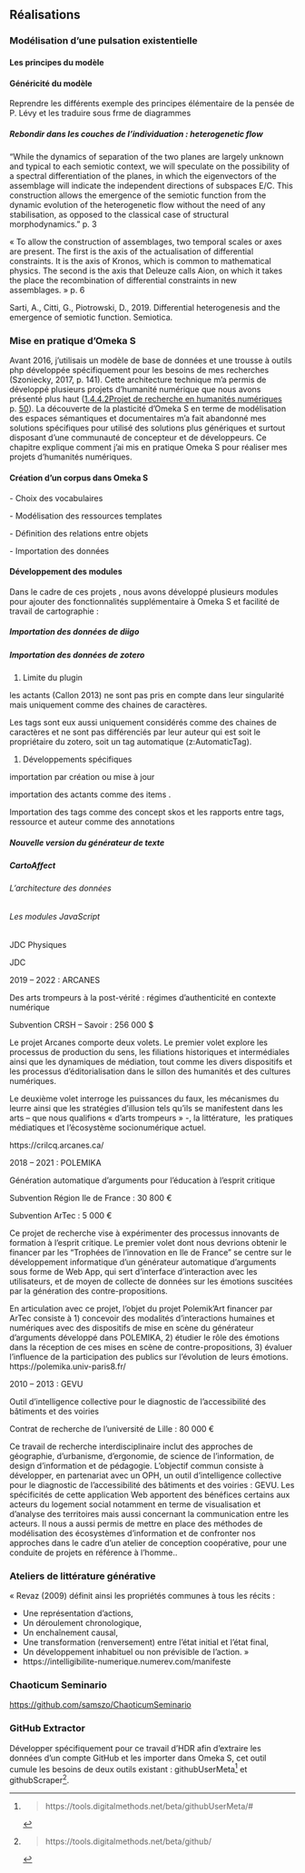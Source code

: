 ## Réalisations {#sec-realisations}

### Modélisation d'une pulsation existentielle

#### Les principes du modèle

#### Généricité du modèle

Reprendre les différents exemple des principes élémentaire de la pensée de P. Lévy et les traduire sous frme de diagrammes

##### Rebondir dans les couches de l'individuation : heterogenetic flow

"While the dynamics of separation of the two planes are largely unknown and typical to each semiotic context, we will speculate on the possibility of a spectral differentiation of the planes, in which the eigenvectors of the assemblage will indicate the independent directions of subspaces E/C. This construction allows the emergence of the semiotic function from the dynamic evolution of the heterogenetic flow without the need of any stabilisation, as opposed to the classical case of structural morphodynamics." p. 3

« To allow the construction of assemblages, two temporal scales or axes are present. The first is the axis of the actualisation of differential constraints. It is the axis of Kronos, which is common to mathematical physics. The second is the axis that Deleuze calls Aion, on which it takes the place the recombination of differential constraints in new assemblages. » p. 6

Sarti, A., Citti, G., Piotrowski, D., 2019. Differential heterogenesis and the emergence of semiotic function. Semiotica.

### Mise en pratique d'Omeka S

Avant 2016, j'utilisais un modèle de base de données et une trousse à outils php développée spécifiquement pour les besoins de mes recherches (Szoniecky, 2017, p. 141). Cette architecture technique m'a permis de développé plusieurs projets d'humanité numérique que nous avons présenté plus haut ([1.4.4.2Projet de recherche en humanités numériques](#anchor-59) p. [50](#anchor-59)). La découverte de la plasticité d'Omeka S en terme de modélisation des espaces sémantiques et documentaires m'a fait abandonné mes solutions spécifiques pour utilisé des solutions plus génériques et surtout disposant d'une communauté de concepteur et de développeurs. Ce chapitre explique comment j'ai mis en pratique Omeka S pour réaliser mes projets d'humanités numériques.

#### Création d'un corpus dans Omeka S

\- Choix des vocabulaires

\- Modélisation des ressources templates

\- Définition des relations entre objets

\- Importation des données

#### Développement des modules

Dans le cadre de ces projets , nous avons développé plusieurs modules pour ajouter des fonctionnalités supplémentaire à Omeka S et facilité de travail de cartographie :

##### Importation des données de diigo

##### Importation des données de zotero

1.  Limite du plugin

les actants (Callon 2013) ne sont pas pris en compte dans leur singularité mais uniquement comme des chaines de caractères.

Les tags sont eux aussi uniquement considérés comme des chaines de caractères et ne sont pas différenciés par leur auteur qui est soit le propriétaire du zotero, soit un tag automatique (z:AutomaticTag).

1.  Développements spécifiques

importation par création ou mise à jour

importation des actants comme des items .

Importation des tags comme des concept skos et les rapports entre tags, ressource et auteur comme des annotations

##### Nouvelle version du générateur de texte

##### CartoAffect

###### L'architecture des données

###### Les modules JavaScript

####### JDC Physiques

####### JDC

2019 -- 2022 : ARCANES

Des arts trompeurs à la post-vérité : régimes d'authenticité en contexte numérique

Subvention CRSH -- Savoir : 256 000 \$

Le projet Arcanes comporte deux volets. Le premier volet explore les processus de production du sens, les filiations historiques et intermédiales ainsi que les dynamiques de médiation, tout comme les divers dispositifs et les processus d'éditorialisation dans le sillon des humanités et des cultures numériques.

Le deuxième volet interroge les puissances du faux, les mécanismes du leurre ainsi que les stratégies d'illusion tels qu'ils se manifestent dans les arts -- que nous qualifions « d'arts trompeurs » -, la littérature,  les pratiques médiatiques et l'écosystème socionumérique actuel.

https://crilcq.arcanes.ca/ 

2018 -- 2021 : POLEMIKA

Génération automatique d'arguments pour l'éducation à l'esprit critique

Subvention Région Ile de France : 30 800 € 

Subvention ArTec : 5 000 €

Ce projet de recherche vise à expérimenter des processus innovants de formation à l'esprit critique. Le premier volet dont nous devrions obtenir le financer par les "Trophées de l'innovation en Ile de France" se centre sur le développement informatique d'un générateur automatique d'arguments sous forme de Web App, qui sert d'interface d'interaction avec les utilisateurs, et de moyen de collecte de données sur les émotions suscitées par la génération des contre-propositions.

En articulation avec ce projet, l'objet du projet Polemik'Art financer par ArTec consiste à 1) concevoir des modalités d'interactions humaines et numériques avec des dispositifs de mise en scène du générateur d'arguments développé dans POLEMIKA, 2) étudier le rôle des émotions dans la réception de ces mises en scène de contre-propositions, 3) évaluer l'influence de la participation des publics sur l'évolution de leurs émotions. https://polemika.univ-paris8.fr/

2010 -- 2013 : GEVU

Outil d'intelligence collective pour le diagnostic de l'accessibilité des bâtiments et des voiries

Contrat de recherche de l'université de Lille : 80 000 € 

Ce travail de recherche interdisciplinaire inclut des approches de géographie, d'urbanisme, d'ergonomie, de science de l'information, de design d'information et de pédagogie. L'objectif commun consiste à développer, en partenariat avec un OPH, un outil d'intelligence collective pour le diagnostic de l'accessibilité des bâtiments et des voiries : GEVU. Les spécificités de cette application Web apportent des bénéfices certains aux acteurs du logement social notamment en terme de visualisation et d'analyse des territoires mais aussi concernant la communication entre les acteurs. Il nous a aussi permis de mettre en place des méthodes de modélisation des écosystèmes d'information et de confronter nos approches dans le cadre d'un atelier de conception coopérative, pour une conduite de projets en référence à l'homme..

### Ateliers de littérature générative

« Revaz (2009) définit ainsi les propriétés communes à tous les récits :

-   Une représentation d'actions,
-   Un déroulement chronologique,
-   Un enchaînement causal,
-   Une transformation (renversement) entre l'état initial et l'état final,
-   Un développement inhabituel ou non prévisible de l'action. »
-   https://intelligibilite-numerique.numerev.com/manifeste

### Chaoticum Seminario

<https://github.com/samszo/ChaoticumSeminario>

### GitHub Extractor

Développer spécifiquement pour ce travail d'HDR afin d'extraire les données d'un compte GitHub et les importer dans Omeka S, cet outil cumule les besoins de deux outils existant : githubUserMeta[^54] et githubScraper[^55].

[^54]:
    > https://tools.digitalmethods.net/beta/githubUserMeta/#

[^55]:
    > https://tools.digitalmethods.net/beta/github/